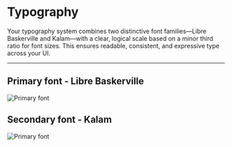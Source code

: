 
<Meta title="Design System/Typography" />

# Typography

Your typography system combines two distinctive font families—Libre Baskerville and Kalam—with a clear, logical scale based on a minor third ratio for font sizes. This ensures readable, consistent, and expressive type across your UI.

---

## Primary font - Libre Baskerville
![Primary font](/images/primary-font.png 'Primary font Typography Design')

## Secondary font - Kalam
![Primary font](/images/secondary-font.png 'Primary font Typography Design')
